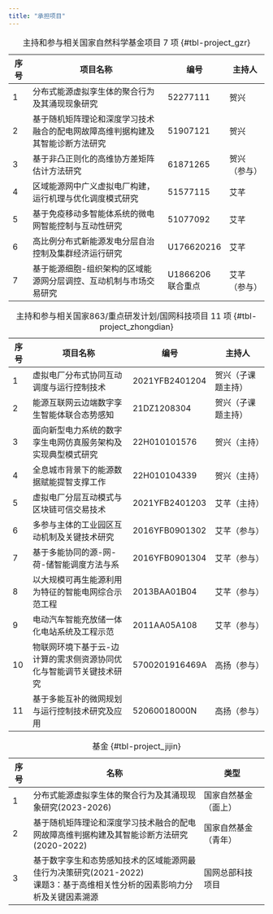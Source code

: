 ```yaml
---
title: "承担项目"
---
```


| 序号 | 项目名称 | 编号 | 主持人 |
|-|-------|--|--|
| 1 | 分布式能源虚拟孪生体的聚合行为及其涌现现象研究 | 52277111 | 贺兴 | 
| 2 | 基于随机矩阵理论和深度学习技术融合的配电网故障高维判据构建及其智能诊断方法研究 | 51907121 | 贺兴 |
| 3 | 基于非凸正则化的高维协方差矩阵估计方法研究 | 61871265 | 贺兴（参与） |
| 4 | 区域能源网中广义虚拟电厂构建，运行机理与优化调度模式研究 | 51577115 | 艾芊 |
| 5 | 基于免疫移动多智能体系统的微电网智能控制与互动性研究 | 51077092 | 艾芊 |
| 6 | 高比例分布式新能源发电分层自治控制及集群经济运行研究  | U176620216 | 艾芊 |
| 7 | 基于能源细胞-组织架构的区域能源网分层调控、互动机制与市场交易研究 | U1866206<br/>联合重点 | 艾芊（参与） |
: 主持和参与相关国家自然科学基金项目 7 项 {#tbl-project_gzr}

| 序号 | 项目名称 | 编号 | 主持人 |
|-|------|--|---|
| 1 | 虚拟电厂分布式协同互动调度与运行控制技术 | 2021YFB2401204 | 贺兴（子课题主持） |
| 2 | 能源互联网云边端数字孪生智能体联合态势感知 | 21DZ1208304 | 贺兴（子课题主持） |
| 3 | 面向新型电力系统的数字孪生电网仿真服务架构及实现典型模式研究 | 22H010101576 | 	贺兴（主持） |
| 4 | 全息城市背景下的能源数据赋能提智支撑工作 | 22H010104339 | 贺兴（主持） |
| 5 | 虚拟电厂分层互动模式与区块链可信交易技术 | 2021YFB2401203 | 艾芊（主持） |
| 6 | 多参与主体的工业园区互动机制及关键技术研究 | 2016YFB0901302 | 艾芊（参与） |
| 7 | 基于多能协同的源-网-荷-储智能调度方法与系 | 2016YFB0901304 | 艾芊（参与） |
| 8 | 以大规模可再生能源利用为特征的智能电网综合示范工程 | 2013BAA01B04 | 艾芊（参与） |
| 9 | 电动汽车智能充放储一体化电站系统及工程示范 | 2011AA05A108 | 艾芊（参与） |
| 10 | 物联网环境下基于云-边计算的需求侧资源协同优化与智能调节关键技术研究 | 5700201916469A | 高扬（参与） |
| 11 | 基于多能互补的微网规划与运行控制技术研究及应用 | 52060018000N | 高扬（参与） |
: 主持和参与相关国家863/重点研发计划/国网科技项目 11 项 {#tbl-project_zhongdian}

| 序号 | 名称 | 类型 |
|-|--------|---|
| 1 | 分布式能源虚拟孪生体的聚合行为及其涌现现象研究(2023-2026) | 国家自然基金（面上） |
| 2 | 基于随机矩阵理论和深度学习技术融合的配电网故障高维判据构建及其智能诊断方法研究(2020-2022) | 国家自然基金（青年） |
| 3 | 基于数字孪生和态势感知技术的区域能源网最佳行为决策研究(2021-2022)<br/>课题3：基于高维相关性分析的因素影响力分析及关键因素溯源 | 国网总部科技项目 |
: 基金 {#tbl-project_jijin}
